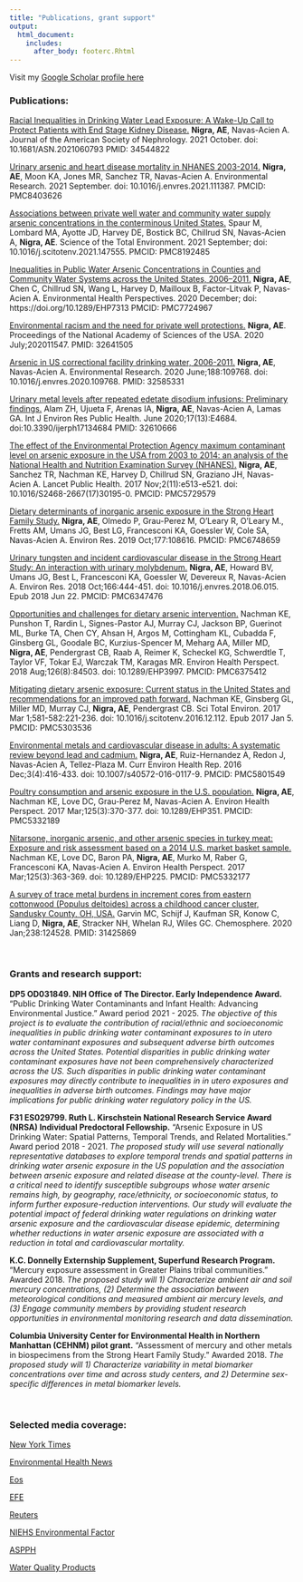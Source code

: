 ```yaml
---
title: "Publications, grant support"
output:
  html_document:
    includes:
      after_body: footerc.Rhtml
---
```

Visit my [Google Scholar profile here](https://scholar.google.com/citations?user=7h7BTIXehlsC&hl=en&oi=ao)
<br>

### Publications:

[Racial Inequalities in Drinking Water Lead Exposure: A Wake-Up Call to Protect Patients with End Stage Kidney Disease.](https://www.ncbi.nlm.nih.gov/pubmed/34544822)
**Nigra, AE**, Navas-Acien A. Journal of the American Society of Nephrology. 2021 October. doi: 10.1681/ASN.2021060793
PMID: 34544822

[Urinary arsenic and heart disease mortality in NHANES 2003-2014.](https://www.ncbi.nlm.nih.gov/pubmed/34090890)
**Nigra, AE**, Moon KA, Jones MR, Sanchez TR, Navas-Acien A. Environmental Research. 2021 September. doi: 10.1016/j.envres.2021.111387.
PMCID: PMC8403626

[Associations between private well water and community water supply arsenic concentrations in the conterminous United States.](https://www.ncbi.nlm.nih.gov/pubmed/33991916)
Spaur M, Lombard MA, Ayotte JD, Harvey DE, Bostick BC, Chillrud SN, Navas-Acien A, **Nigra, AE**. Science of the Total Environment. 2021 September; doi: 10.1016/j.scitotenv.2021.147555.
PMCID: PMC8192485

[Inequalities in Public Water Arsenic Concentrations in Counties and Community Water Systems across the United States, 2006–2011.](https://ehp.niehs.nih.gov/doi/full/10.1289/EHP7313)
**Nigra, AE**, Chen C, Chillrud SN, Wang L, Harvey D, Mailloux B, Factor-Litvak P, Navas-Acien A. Environmental Health Perspectives. 2020 December; doi: https://doi.org/10.1289/EHP7313
PMCID: PMC7724967

[Environmental racism and the need for private well protections.](https://www.ncbi.nlm.nih.gov/pubmed/32641505)
**Nigra, AE**. Proceedings of the National Academy of Sciences of the USA. 2020 July;202011547.
PMID: 32641505

[Arsenic in US correctional facility drinking water, 2006-2011.](https://www.ncbi.nlm.nih.gov/pubmed/32585331)
**Nigra, AE**, Navas-Acien A. Environmental Research. 2020 June;188:109768. doi: 10.1016/j.envres.2020.109768.
PMID: 32585331

[Urinary metal levels after repeated edetate disodium infusions: Preliminary findings.](https://www.ncbi.nlm.nih.gov/pubmed/32610666)
Alam ZH, Ujueta F, Arenas IA, **Nigra, AE**, Navas-Acien A, Lamas GA.
Int J Environ Res Public Health. June 2020;17(13):E4684. doi:10.3390/ijerph17134684
PMID: 32610666

[The effect of the Environmental Protection Agency maximum contaminant level on arsenic exposure in the USA from 2003 to 2014: an analysis of the National Health and Nutrition Examination Survey (NHANES).](https://www.ncbi.nlm.nih.gov/pubmed/29250608)
**Nigra, AE**, Sanchez TR, Nachman KE, Harvey D, Chillrud SN, Graziano JH, Navas-Acien A.
Lancet Public Health. 2017 Nov;2(11):e513-e521. doi: 10.1016/S2468-2667(17)30195-0.
PMCID: PMC5729579

[Dietary determinants of inorganic arsenic exposure in the Strong Heart Family Study.](https://www.ncbi.nlm.nih.gov/pubmed/31442790)
**Nigra, AE**, Olmedo P, Grau-Perez M, O'Leary R, O'Leary M., Fretts AM, Umans JG, Best LG, Francesconi KA, Goessler W, Cole SA, Navas-Acien A. Environ Res. 2019 Oct;177:108616.
PMCID: PMC6748659

[Urinary tungsten and incident cardiovascular disease in the Strong Heart Study: An interaction with urinary molybdenum.](https://www.ncbi.nlm.nih.gov/pubmed/29940477)
**Nigra, AE**, Howard BV, Umans JG, Best L, Francesconi KA, Goessler W, Devereux R, Navas-Acien A.
Environ Res. 2018 Oct;166:444-451. doi: 10.1016/j.envres.2018.06.015. Epub 2018 Jun 22.
PMCID: PMC6347476

[Opportunities and challenges for dietary arsenic intervention.](https://www.ncbi.nlm.nih.gov/pubmed/30235424)
Nachman KE, Punshon T, Rardin L, Signes-Pastor AJ, Murray CJ, Jackson BP, Guerinot ML, Burke TA, Chen CY, Ahsan H, Argos M, Cottingham KL, Cubadda F, Ginsberg GL, Goodale BC, Kurzius-Spencer M, Meharg AA, Miller MD, **Nigra, AE**, Pendergrast CB, Raab A, Reimer K, Scheckel KG, Schwerdtle T, Taylor VF, Tokar EJ, Warczak TM, Karagas MR.
Environ Health Perspect. 2018 Aug;126(8):84503. doi: 10.1289/EHP3997.
PMCID: PMC6375412

[Mitigating dietary arsenic exposure: Current status in the United States and recommendations for an improved path forward.](https://www.ncbi.nlm.nih.gov/pubmed/28065543)
Nachman KE, Ginsberg GL, Miller MD, Murray CJ, **Nigra, AE**, Pendergrast CB.
Sci Total Environ. 2017 Mar 1;581-582:221-236. doi: 10.1016/j.scitotenv.2016.12.112. Epub 2017 Jan 5.
PMCID: PMC5303536

[Environmental metals and cardiovascular disease in adults: A systematic review beyond lead and cadmium.](https://www.ncbi.nlm.nih.gov/pubmed/27783356)
**Nigra, AE**, Ruiz-Hernandez A, Redon J, Navas-Acien A, Tellez-Plaza M.
Curr Environ Health Rep. 2016 Dec;3(4):416-433. doi: 10.1007/s40572-016-0117-9.
PMCID: PMC5801549

[Poultry consumption and arsenic exposure in the U.S. population.](https://www.ncbi.nlm.nih.gov/pubmed/27735790)
**Nigra, AE**, Nachman KE, Love DC, Grau-Perez M, Navas-Acien A.
Environ Health Perspect. 2017 Mar;125(3):370-377. doi: 10.1289/EHP351.
PMCID: PMC5332189

[Nitarsone, inorganic arsenic, and other arsenic species in turkey meat: Exposure and risk assessment based on a 2014 U.S. market basket sample.](https://www.ncbi.nlm.nih.gov/pubmed/27735789)
Nachman KE, Love DC, Baron PA, **Nigra, AE**, Murko M, Raber G, Francesconi KA, Navas-Acien A.
Environ Health Perspect. 2017 Mar;125(3):363-369. doi: 10.1289/EHP225. 
PMCID: PMC5332177

[A survey of trace metal burdens in increment cores from eastern cottonwood (Populus deltoides) across a childhood cancer cluster, Sandusky County, OH, USA.](https://www.ncbi.nlm.nih.gov/pubmed/31425869)
Garvin MC, Schijf J, Kaufman SR, Konow C, Liang D, **Nigra, AE**, Stracker NH, Whelan RJ, Wiles GC. Chemosphere. 2020 Jan;238:124528.
PMID: 31425869


<br>

### Grants and research support:
**DP5 OD031849. NIH Office of The Director. Early Independence Award.** "Public Drinking Water Contaminants and Infant Health: Advancing Environmental Justice." Award period 2021 - 2025.
*The objective of this project is to evaluate the contribution of racial/ethnic and socioeconomic inequalities in public drinking water contaminant exposures to in utero water contaminant exposures and subsequent adverse birth outcomes across the United States. Potential disparities in public drinking water contaminant exposures have not been comprehensively characterized across the US. Such disparities in public drinking water contaminant exposures may directly contribute to inequalities in in utero exposures and inequalities in adverse birth outcomes. Findings may have major implications for public drinking water regulatory policy in the US.*

**F31 ES029799. Ruth L. Kirschstein National Research Service Award (NRSA) Individual Predoctoral Fellowship.** "Arsenic Exposure in US Drinking Water: Spatial Patterns, Temporal Trends, and Related Mortalities." Award period 2018 - 2021.
*The proposed study will use several nationally representative databases to explore temporal trends and spatial patterns in drinking water arsenic exposure in the US population and the association between arsenic exposure and related disease at the county-level. There is a critical need to identify susceptible subgroups whose water arsenic remains high, by geography, race/ethnicity, or socioeconomic status, to inform further exposure-reduction interventions. Our study will evaluate the potential impact of federal drinking water regulations on drinking water arsenic exposure and the cardiovascular disease epidemic, determining whether reductions in water arsenic exposure are associated with a reduction in total and cardiovascular mortality.*

**K.C. Donnelly Externship Supplement, Superfund Research Program.** "Mercury exposure assessment in Greater Plains tribal communities." Awarded 2018.
*The proposed study will 1) Characterize ambient air and soil mercury concentrations, (2) Determine the association between meteorological conditions and measured ambient air mercury levels, and (3) Engage community members by providing student research opportunities in environmental monitoring research and data dissemination.*

**Columbia University Center for Environmental Health in Northern Manhattan (CEHNM) pilot grant.** "Assessment of mercury and other metals in biospecimens from the Strong Heart Family Study." Awarded 2018.
*The proposed study will 1) Characterize variability in metal biomarker concentrations over time and across study centers, and 2) Determine sex-specific differences in metal biomarker levels.* 

<br>

### Selected media coverage:
[New York Times](https://www.nytimes.com/2017/10/24/well/live/arsenic-reductions-in-drinking-water-tied-to-fewer-cancer-deaths.html)

[Environmental Health News](https://www.ehn.org/arsenic-water-southwest--2649419084.html)

[Eos](https://eos.org/features/an-unfought-geoscience-battle-in-u-s-prisons)

[EFE](https://es-us.noticias.yahoo.com/altos-niveles-ars%C3%A9nico-agua-potable-145713627.html)

[Reuters](https://www.reuters.com/article/us-arsenic-water-regulations/u-s-drinking-water-regulations-tied-to-reduced-arsenic-exposure-idUSKBN1DO2KH)

[NIEHS Environmental Factor](https://factor.niehs.nih.gov/2017/11/papers/arsenic/index.htm)

[ASPPH](https://www.aspph.org/columbia-study-found-arsenic-exposure-in-u-s-public-drinking-water-declined-following-new-epa-regulations/)

[Water Quality Products](https://www.wqpmag.com/arsenic/study-investigates-arsenic-southwestern-correctional-facilities-drinking-water)
